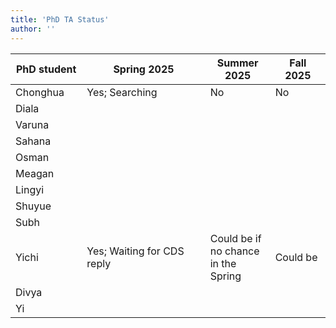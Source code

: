 ```yaml
---
title: 'PhD TA Status'
author: ''
---
```


| PhD student  | Spring 2025            | Summer 2025 | Fall 2025 |
|--------------|------------------------|-------------|-----------|
| Chonghua     | Yes; Searching         | No          | No        |
| Diala        |                        |             |           |
| Varuna
| Sahana
| Osman
| Meagan
| Lingyi
| Shuyue
| Subh
| Yichi        | Yes; Waiting for CDS reply | Could be if no chance in the Spring | Could be |
| Divya
| Yi
